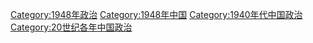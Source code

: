 [[Category:1948年政治|Category:1948年政治]]
[[Category:1948年中国|Category:1948年中国]]
[[Category:1940年代中国政治|Category:1940年代中国政治]]
[[Category:20世纪各年中国政治|Category:20世纪各年中国政治]]